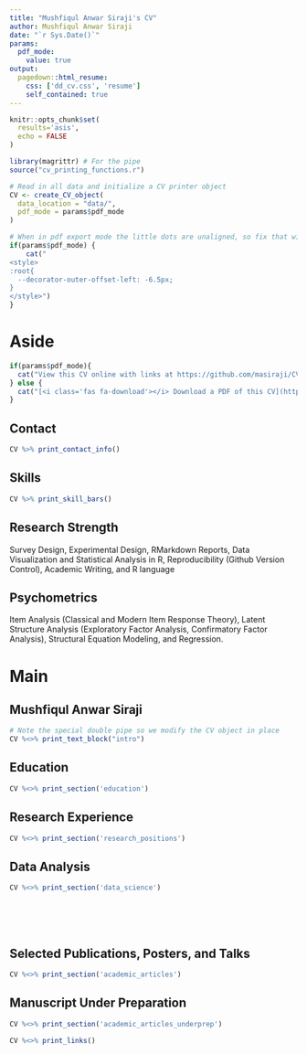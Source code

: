 ```yaml
---
title: "Mushfiqul Anwar Siraji's CV"
author: Mushfiqul Anwar Siraji
date: "`r Sys.Date()`"
params:
  pdf_mode:
    value: true
output:
  pagedown::html_resume:
    css: ['dd_cv.css', 'resume']
    self_contained: true
---
```


```r
knitr::opts_chunk$set(
  results='asis', 
  echo = FALSE
)

library(magrittr) # For the pipe
source("cv_printing_functions.r")

# Read in all data and initialize a CV printer object
CV <- create_CV_object(
  data_location = "data/",  
  pdf_mode = params$pdf_mode
)

```


```r
# When in pdf export mode the little dots are unaligned, so fix that with some conditional CSS.
if(params$pdf_mode) {
    cat("
<style>
:root{
  --decorator-outer-offset-left: -6.5px;
}
</style>")
}
```


Aside
================================================================================

<!-- Swap image with your preferred logo -->
<!--![logo](Photo.jpeg){width=25%} -->


```r
if(params$pdf_mode){
  cat("View this CV online with links at https://github.com/masiraji/CV")
} else {
  cat("[<i class='fas fa-download'></i> Download a PDF of this CV](https://github.com/masiraji/CV/blob/main/cv.pdf)")
}
```

Contact {#contact}
--------------------------------------------------------------------------------

```r
CV %>% print_contact_info()
```



Skills {#skills}
--------------------------------------------------------------------------------

```r
CV %>% print_skill_bars()
```


Research Strength {#Research}
--------------------------------------------------------------------------------
Survey Design, Experimental Design, RMarkdown Reports, Data Visualization and Statistical Analysis in R, Reproducibility (Github Version Control), Academic Writing, and R language

Psychometrics {#psychometics}
--------------------------------------------------------------------------------

Item Analysis (Classical and Modern Item Response Theory), Latent Structure Analysis (Exploratory Factor Analysis, Confirmatory Factor Analysis), Structural Equation Modeling, and Regression.


Main
================================================================================

Mushfiqul Anwar Siraji {#title}
--------------------------------------------------------------------------------

```r
# Note the special double pipe so we modify the CV object in place
CV %<>% print_text_block("intro") 
```



Education {data-icon=graduation-cap data-concise=true}
--------------------------------------------------------------------------------

```r
CV %<>% print_section('education')
```


Research Experience {data-icon=laptop}
--------------------------------------------------------------------------------

```r
CV %<>% print_section('research_positions')
```



Data Analysis {data-icon=chart-line}
--------------------------------------------------------------------------------

```r
CV %<>% print_section('data_science')
```

<!-- These breaks just force a new page so section doesnt get cut off -->
<br>
<br>
<br>




Selected Publications, Posters, and Talks {data-icon=book}
--------------------------------------------------------------------------------

```r
CV %<>% print_section('academic_articles')
```

Manuscript Under Preparation {data-icon=book}
--------------------------------------------------------------------------------

```r
CV %<>% print_section('academic_articles_underprep')

```


```r
CV %<>% print_links()
```

